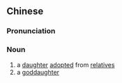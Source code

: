{{also|过房囡儿}}
==Chinese==
{{zh-forms|s=过房囡儿|type=22}}

===Pronunciation===
{{zh-pron
|w=2ku vaan noe hhngg
|cat=n
}}

===Noun===
{{zh-noun}} {{tcx|Shanghainese|Wu|lang=zh}}

# a [[daughter]] [[adopted]] from [[relative]]s
# a [[goddaughter]]